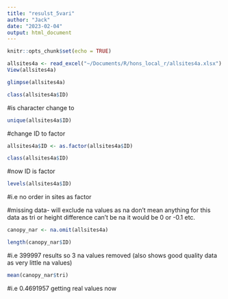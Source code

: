 ```yaml
---
title: "resulst_5vari"
author: "Jack"
date: "2023-02-04"
output: html_document
---
```


```r
knitr::opts_chunk$set(echo = TRUE)
```

```r
allsites4a <- read_excel("~/Documents/R/hons_local_r/allsites4a.xlsx")
View(allsites4a) 
```


```r
glimpse(allsites4a)
```
```r
class(allsites4a$ID)
```

#is character change to 

```r
unique(allsites4a$ID)
```

#change ID to factor 

```r
allsites4a$ID <- as.factor(allsites4a$ID)
```


```r
class(allsites4a$ID)
```

#now ID is factor

```r
levels(allsites4a$ID)
```
#i.e no order in sites as factor 

#missing data- will exclude na values as na don't mean anything for this data as tri or height difference can't be na it would be 0 or -0.1 etc.

```r
canopy_nar <- na.omit(allsites4a)
```

```r
length(canopy_nar$ID)
```
#i.e 399997 results so 3 na values removed (also shows good quality data as very little na values)


```r
mean(canopy_nar$tri)
```
#i.e 0.4691957 getting real values now 

